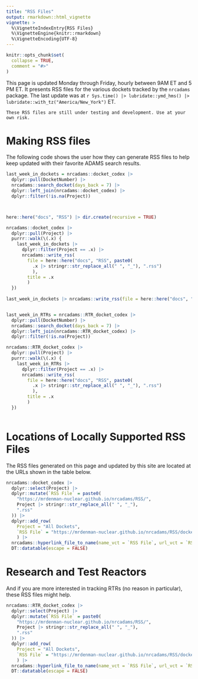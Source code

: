 ```yaml
---
title: "RSS Files"
output: rmarkdown::html_vignette
vignette: >
  %\VignetteIndexEntry{RSS Files}
  %\VignetteEngine{knitr::rmarkdown}
  %\VignetteEncoding{UTF-8}
---
```


```r
knitr::opts_chunk$set(
  collapse = TRUE,
  comment = "#>"
)
```


This page is updated Monday through Friday, hourly between 9AM ET and 5 PM ET. 
It presents RSS files for the various dockets tracked by the `nrcadams` package. 
The last update was at `r Sys.time() |> lubridate::ymd_hms() |> lubridate::with_tz("America/New_York")` ET.

`These RSS files are still under testing and development. Use at your own risk.`

# Making RSS files

The following code shows the user how they can generate RSS files to help keep updated with their favorite ADAMS search results.

```r
last_week_in_dockets = nrcadams::docket_codex |>
  dplyr::pull(DocketNumber) |>
  nrcadams::search_docket(days_back = 7) |>
  dplyr::left_join(nrcadams::docket_codex) |>
  dplyr::filter(!is.na(Project))



here::here("docs", "RSS") |> dir.create(recursive = TRUE)

nrcadams::docket_codex |>
  dplyr::pull(Project) |>
  purrr::walk(\(.x) {
    last_week_in_dockets |>
      dplyr::filter(Project == .x) |>
      nrcadams::write_rss(
        file = here::here("docs", "RSS", paste0(
          .x |> stringr::str_replace_all(" ", "_"), ".rss")
          ),
        title = .x 
        )
  })
  
last_week_in_dockets |> nrcadams::write_rss(file = here::here("docs", "RSS", "dockets.rss")) 


last_week_in_RTRs = nrcadams::RTR_docket_codex |>
  dplyr::pull(DocketNumber) |>
  nrcadams::search_docket(days_back = 7) |>
  dplyr::left_join(nrcadams::RTR_docket_codex) |>
  dplyr::filter(!is.na(Project))

nrcadams::RTR_docket_codex |>
  dplyr::pull(Project) |>
  purrr::walk(\(.x) {
    last_week_in_RTRs |>
      dplyr::filter(Project == .x) |>
      nrcadams::write_rss(
        file = here::here("docs", "RSS", paste0(
          .x |> stringr::str_replace_all(" ", "_"), ".rss")
          ),
        title = .x 
        )
  })
  

```

# Locations of Locally Supported RSS Files

The RSS files generated on this page and updated by this site are located at
the URLs shown in the table below.

```r
nrcadams::docket_codex |>
  dplyr::select(Project) |>
  dplyr::mutate(`RSS File` = paste0(
    "https://mrdenman-nuclear.github.io/nrcadams/RSS/",
    Project |> stringr::str_replace_all(" ", "_"),
    ".rss"
  )) |>
  dplyr::add_row(
    Project = "All Dockets", 
    `RSS File` = "https://mrdenman-nuclear.github.io/nrcadams/RSS/dockets.rss"
    ) |>
  nrcadams::hyperlink_file_to_name(name_vct = `RSS File`, url_vct = `RSS File`)|>
  DT::datatable(escape = FALSE)

```

# Research and Test Reactors

And if you are more interested in tracking RTRs (no reason in particular), these RSS files might help.

```r
nrcadams::RTR_docket_codex |>
  dplyr::select(Project) |>
  dplyr::mutate(`RSS File` = paste0(
    "https://mrdenman-nuclear.github.io/nrcadams/RSS/",
    Project |> stringr::str_replace_all(" ", "_"),
    ".rss"
  )) |>
  dplyr::add_row(
    Project = "All Dockets", 
    `RSS File` = "https://mrdenman-nuclear.github.io/nrcadams/RSS/dockets.rss"
    ) |>
  nrcadams::hyperlink_file_to_name(name_vct = `RSS File`, url_vct = `RSS File`)|>
  DT::datatable(escape = FALSE)

```
